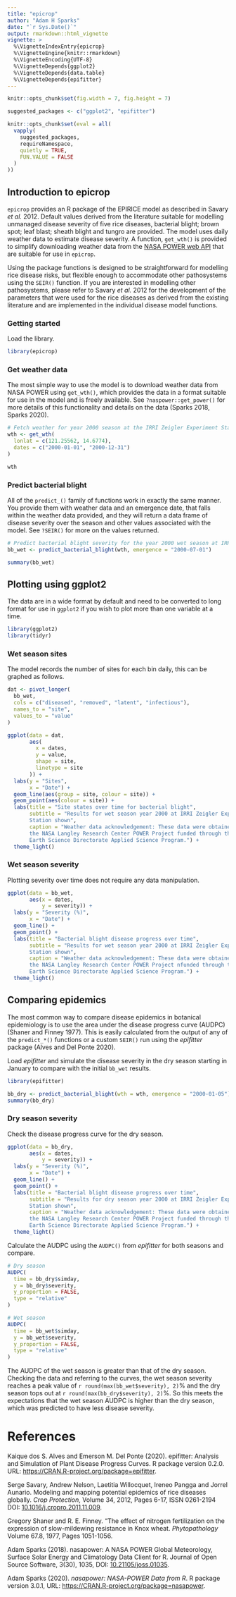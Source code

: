 ```yaml
---
title: "epicrop"
author: "Adam H Sparks"
date: "`r Sys.Date()`"
output: rmarkdown::html_vignette
vignette: >
  %\VignetteIndexEntry{epicrop}
  %\VignetteEngine{knitr::rmarkdown}
  %\VignetteEncoding{UTF-8}
  %\VignetteDepends{ggplot2}
  %\VignetteDepends{data.table}
  %\VignetteDepends{epifitter}
---
```


```r
knitr::opts_chunk$set(fig.width = 7, fig.height = 7)

suggested_packages <- c("ggplot2", "epifitter")

knitr::opts_chunk$set(eval = all(
  vapply(
    suggested_packages,
    requireNamespace,
    quietly = TRUE,
    FUN.VALUE = FALSE
  )
))
```

## Introduction to epicrop

`epicrop` provides an R package of the EPIRICE model as described in Savary *et al.* 2012. Default values derived from the literature suitable for modelling unmanaged disease severity of five rice diseases, bacterial blight; brown spot; leaf blast; sheath blight and tungro are provided.
The model uses daily weather data to estimate disease severity.
A function, `get_wth()` is provided to simplify downloading weather data from the [NASA POWER web API](https://power.larc.nasa.gov) that are suitable for use in `epicrop`.

Using the package functions is designed to be straightforward for modelling rice disease risks, but flexible enough to accommodate other pathosystems using the `SEIR()` function.
If you are interested in modelling other pathosystems, please refer to Savary *et al.* 2012 for the development of the parameters that were used for the rice diseases as derived from the existing literature and are implemented in the individual disease model functions.

### Getting started

Load the library.

```r
library(epicrop)
```

### Get weather data

The most simple way to use the model is to download weather data from NASA POWER using `get_wth()`, which provides the data in a format suitable for use in the model and is freely available.
See `?naspower::get_power()` for more details of this functionality and details on the data (Sparks 2018, Sparks 2020).

```r
# Fetch weather for year 2000 season at the IRRI Zeigler Experiment Station
wth <- get_wth(
  lonlat = c(121.25562, 14.6774),
  dates = c("2000-01-01", "2000-12-31")
)

wth
```

### Predict bacterial blight

All of the `predict_()` family of functions work in exactly the same manner.
You provide them with weather data and an emergence date, that falls within the weather data provided, and they will return a data frame of disease severity over the season and other values associated with the model.
See `?SEIR()` for more on the values returned.

```r
# Predict bacterial blight severity for the year 2000 wet season at IRRI
bb_wet <- predict_bacterial_blight(wth, emergence = "2000-07-01")
```

```r
summary(bb_wet)
```

## Plotting using ggplot2

The data are in a wide format by default and need to be converted to long format for use in `ggplot2` if you wish to plot more than one variable at a time.

```r
library(ggplot2)
library(tidyr)
```

### Wet season sites

The model records the number of sites for each bin daily, this can be graphed as follows.

```r
dat <- pivot_longer(
  bb_wet,
  cols = c("diseased", "removed", "latent", "infectious"),
  names_to = "site",
  values_to = "value"
)

ggplot(data = dat,
       aes(
         x = dates,
         y = value,
         shape = site,
         linetype = site
       )) +
  labs(y = "Sites",
       x = "Date") +
  geom_line(aes(group = site, colour = site)) +
  geom_point(aes(colour = site)) +
  labs(title = "Site states over time for bacterial blight",
       subtitle = "Results for wet season year 2000 at IRRI Zeigler Experiment
       Station shown",
       caption = "Weather data acknowledgement: These data were obtained from
       the NASA Langley Research Center POWER Project funded through the NASA
       Earth Science Directorate Applied Science Program.") +
  theme_light()
```

### Wet season severity

Plotting severity over time does not require any data manipulation.

```r
ggplot(data = bb_wet,
       aes(x = dates,
           y = severity)) +
  labs(y = "Severity (%)",
       x = "Date") +
  geom_line() +
  geom_point() +
  labs(title = "Bacterial blight disease progress over time",
       subtitle = "Results for wet season year 2000 at IRRI Zeigler Experiment
       Station shown",
       caption = "Weather data acknowledgement: These data were obtained from
       the NASA Langley Research Center POWER Project nfunded through the NASA
       Earth Science Directorate Applied Science Program.") +
  theme_light()
```

## Comparing epidemics

The most common way to compare disease epidemics in botanical epidemiology is to use the area under the disease progress curve (AUDPC) (Shaner and Finney 1977).
This is easily calculated from the output of any of the `predict_*()` functions or a custom `SEIR()` run using the _epifitter_ package (Alves and Del Ponte 2020).

Load _epifitter_ and simulate the disease severity in the dry season starting in January to compare with the initial `bb_wet` results.

```r
library(epifitter)

bb_dry <- predict_bacterial_blight(wth = wth, emergence = "2000-01-05")
summary(bb_dry)
```

### Dry season severity

Check the disease progress curve for the dry season.

```r
ggplot(data = bb_dry,
       aes(x = dates,
           y = severity)) +
  labs(y = "Severity (%)",
       x = "Date") +
  geom_line() +
  geom_point() +
  labs(title = "Bacterial blight disease progress over time",
       subtitle = "Results for dry season year 2000 at IRRI Zeigler Experiment
       Station shown",
       caption = "Weather data acknowledgement: These data were obtained from
       the NASA Langley Research Center POWER Project funded through the NASA
       Earth Science Directorate Applied Science Program.") +
  theme_light()
```

Calculate the AUDPC using the `AUDPC()` from _epifitter_ for both seasons and compare.

```r
# Dry season
AUDPC(
  time = bb_dry$simday,
  y = bb_dry$severity,
  y_proportion = FALSE,
  type = "relative"
)

# Wet season
AUDPC(
  time = bb_wet$simday,
  y = bb_wet$severity,
  y_proportion = FALSE,
  type = "relative"
)
```

The AUDPC of the wet season is greater than that of the dry season.
Checking the data and referring to the curves, the wet season severity reaches a peak value of `r round(max(bb_wet$severity), 2)`% and the dry season tops out at `r round(max(bb_dry$severity), 2)`%.
So this meets the expectations that the wet season AUDPC is higher than the dry season, which was predicted to have less disease severity.

# References
Kaique dos S. Alves and Emerson M. Del Ponte (2020). epifitter: Analysis and Simulation of Plant Disease Progress Curves. R package version 0.2.0. URL: <https://CRAN.R-project.org/package=epifitter>.

Serge Savary, Andrew Nelson, Laetitia Willocquet, Ireneo Pangga and Jorrel Aunario. Modeling and mapping potential epidemics of rice diseases globally. *Crop Protection*, Volume 34, 2012, Pages 6-17, ISSN 0261-2194 DOI: [10.1016/j.cropro.2011.11.009](https://doi.org/10.1016/j.cropro.2011.11.009).

Gregory Shaner and R. E. Finney. "The effect of nitrogen fertilization on the expression of slow-mildewing resistance in Knox wheat. *Phytopathology* Volume 67.8, 1977, Pages 1051-1056.

Adam Sparks (2018). nasapower: A NASA POWER Global Meteorology, Surface Solar Energy and Climatology Data
Client for R. Journal of Open Source Software, 3(30), 1035, DOI: [10.21105/joss.01035](https://doi.org/10.21105/joss.01035).

Adam Sparks (2020). _nasapower: NASA-POWER Data from R_. R package version 3.0.1, URL: <https://CRAN.R-project.org/package=nasapower>.
